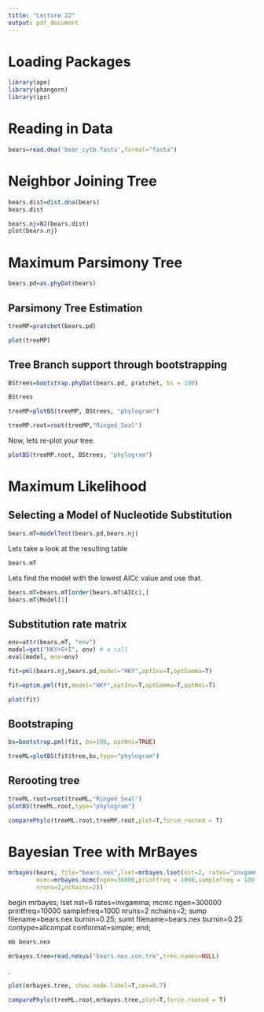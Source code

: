 ```yaml
---
title: "Lecture 22"
output: pdf_document
---
```


# Loading Packages
```r
library(ape)
library(phangorn)
library(ips)
```

# Reading in Data
```r
bears=read.dna('bear_cytb.fasta',format="fasta")
```

# Neighbor Joining Tree

```r
bears.dist=dist.dna(bears)
bears.dist
```

```r
bears.nj=NJ(bears.dist)
plot(bears.nj)
```



# Maximum Parsimony Tree

```r
bears.pd=as.phyDat(bears)
```

## Parsimony Tree Estimation

```r
treeMP=pratchet(bears.pd)
```

```r
plot(treeMP)
```

## Tree Branch support through bootstrapping

```r
BStrees=bootstrap.phyDat(bears.pd, pratchet, bs = 100)
```

```r
BStrees
```


```r
treeMP=plotBS(treeMP, BStrees, "phylogram")
```


```r
treeMP.root=root(treeMP,"Ringed_Seal")
```

Now, lets re-plot your tree.
```r
plotBS(treeMP.root, BStrees, "phylogram")
```

# Maximum Likelihood

## Selecting a Model of Nucleotide Substitution
```r
bears.mT=modelTest(bears.pd,bears.nj)
```

Lets take a look at the resulting table
```r
bears.mT
```

 Lets find the model with the lowest AICc value and use that. 

```r
bears.mT=bears.mT[order(bears.mT$AICc),]
bears.mT$Model[1]
```



## Substitution rate matrix
```r
env=attr(bears.mT, "env")
model=get("HKY+G+I", env) # a call
eval(model, env=env)
```



```r
fit=pml(bears.nj,bears.pd,model="HKY",optInv=T,optGamma=T)
```

```r
fit=optim.pml(fit,model="HKY",optInv=T,optGamma=T,optNni=T)
```

```r
plot(fit)
```


## Bootstraping

```r
bs=bootstrap.pml(fit, bs=100, optNni=TRUE)
```

```r
treeML=plotBS(fit$tree,bs,type="phylogram")
```

## Rerooting tree
```r
treeML.root=root(treeML,"Ringed_Seal")
plotBS(treeML.root,type="phylogram")
```


```r
comparePhylo(treeML.root,treeMP.root,plot=T,force.rooted = T)
```


# Bayesian Tree with MrBayes

```r
mrbayes(bears, file="bears.nex",lset=mrbayes.lset(nst=2, rates="invgamma"),
        mcmc=mrbayes.mcmc(ngen=30000,printfreq = 1000,samplefreq = 100,
        nruns=2,nchains=2))
```


begin mrbayes;
	lset nst=6 rates=invgamma;
	mcmc ngen=300000 printfreq=10000 samplefreq=1000 nruns=2 nchains=2;
  sump filename=bears.nex burnin=0.25;
	sumt filename=bears.nex burnin=0.25 contype=allcompat conformat=simple;
end;



```bash
mb bears.nex
```



```r
mrbayes.tree=read.nexus("bears.nex.con.tre",tree.names=NULL)
```
.

```r
plot(mrbayes.tree, show.node.label=T,cex=0.7)
```



```r
comparePhylo(treeML.root,mrbayes.tree,plot=T,force.rooted = T)
```




